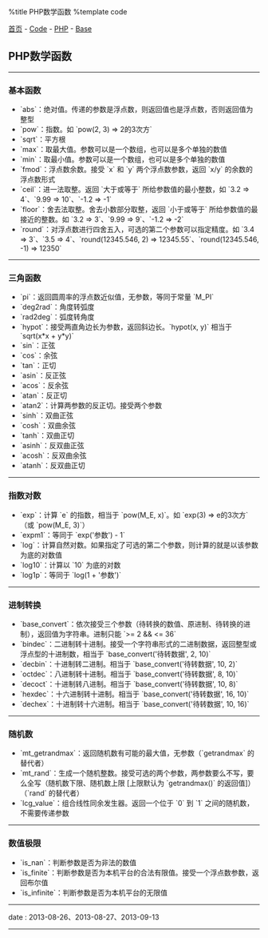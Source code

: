 %title PHP数学函数
%template code

[[../../../index|首页]] - [[../../index|Code]] - [[../index|PHP]] - [[index|Base]]
==PHP数学函数==
----
===基本函数===

* `abs`：绝对值。传递的参数是浮点数，则返回值也是浮点数，否则返回值为整型
* `pow`：指数。如 `pow(2, 3) => 2的3次方`
* `sqrt`：平方根
* `max`：取最大值。参数可以是一个数组，也可以是多个单独的数值
* `min`：取最小值。参数可以是一个数组，也可以是多个单独的数值
* `fmod`：浮点数余数。接受 `x` 和 `y` 两个浮点数参数，返回 `x/y` 的余数的浮点数形式
* `ceil`：进一法取整。返回 `大于或等于` 所给参数值的最小整数，如 `3.2 => 4`、`9.99 => 10`、`-1.2 => -1`
* `floor`：舍去法取整。舍去小数部分取整，返回 `小于或等于` 所给参数值的最接近的整数。如 `3.2 => 3`、`9.99 => 9`、`-1.2 => -2`
* `round`：对浮点数进行四舍五入，可选的第二个参数可以指定精度。如 `3.4 => 3`、`3.5 => 4`、`round(12345.546, 2) => 12345.55`、`round(12345.546, -1) => 12350`
----
===三角函数===

* `pi`：返回圆周率的浮点数近似值，无参数，等同于常量 `M_PI`
* `deg2rad`：角度转弧度
* `rad2deg`：弧度转角度
* `hypot`：接受两直角边长为参数，返回斜边长。`hypot(x, y)` 相当于 `sqrt(x*x + y*y)`
* `sin`：正弦
* `cos`：余弦
* `tan`：正切
* `asin`：反正弦
* `acos`：反余弦
* `atan`：反正切
* `atan2`：计算两参数的反正切。接受两个参数
* `sinh`：双曲正弦
* `cosh`：双曲余弦
* `tanh`：双曲正切
* `asinh`：反双曲正弦
* `acosh`：反双曲余弦
* `atanh`：反双曲正切
----
===指数对数===

* `exp`：计算 `e` 的指数，相当于 `pow(M_E, x)`。如 `exp(3) => e的3次方` （或 `pow(M_E, 3)`）
* `expm1`：等同于 `exp('参数') - 1`
* `log`：计算自然对数。如果指定了可选的第二个参数，则计算的就是以该参数为底的对数值
* `log10`：计算以 `10` 为底的对数
* `log1p`：等同于 `log(1 + '参数')`
----
===进制转换===

* `base_convert`：依次接受三个参数（待转换的数值、原进制、待转换的进制），返回值为字符串。进制只能 `>= 2 && <= 36`
* `bindec`：二进制转十进制。接受一个字符串形式的二进制数据，返回整型或浮点型的十进制数，相当于 `base_convert('待转数据', 2, 10)`
* `decbin`：十进制转二进制。相当于 `base_convert('待转数据', 10, 2)`
* `octdec`：八进制转十进制。相当于 `base_convert('待转数据', 8, 10)`
* `decoct`：十进制转八进制。相当于 `base_convert('待转数据', 10, 8)`
* `hexdec`：十六进制转十进制。相当于 `base_convert('待转数据', 16, 10)`
* `dechex`：十进制转十六进制。相当于 `base_convert('待转数据', 10, 16)`
----
===随机数===

* `mt_getrandmax`：返回随机数有可能的最大值，无参数（`getrandmax` 的替代者）
* `mt_rand`：生成一个随机整数。接受可选的两个参数，两参数要么不写，要么全写（随机数下限、随机数上限 [上限默认为 `getrandmax()` 的返回值]）（`rand` 的替代者）
* `lcg_value`：组合线性同余发生器。返回一个位于 `0` 到 `1` 之间的随机数，不需要传递参数
----
===数值极限===

* `is_nan`：判断参数是否为非法的数值
* `is_finite`：判断参数是否为本机平台的合法有限值。接受一个浮点数参数，返回布尔值
* `is_infinite`：判断参数是否为本机平台的无限值
----
<red>date</red> : 2013-08-26、2013-08-27、2013-09-13
----
